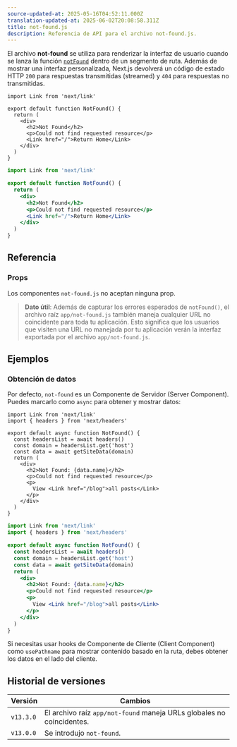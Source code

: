 ```yaml
---
source-updated-at: 2025-05-16T04:52:11.000Z
translation-updated-at: 2025-06-02T20:08:58.311Z
title: not-found.js
description: Referencia de API para el archivo not-found.js.
---
```


El archivo **not-found** se utiliza para renderizar la interfaz de usuario cuando se lanza la función [`notFound`](/docs/app/api-reference/functions/not-found) dentro de un segmento de ruta. Además de mostrar una interfaz personalizada, Next.js devolverá un código de estado HTTP `200` para respuestas transmitidas (streamed) y `404` para respuestas no transmitidas.

```tsx filename="app/not-found.tsx" switcher
import Link from 'next/link'

export default function NotFound() {
  return (
    <div>
      <h2>Not Found</h2>
      <p>Could not find requested resource</p>
      <Link href="/">Return Home</Link>
    </div>
  )
}
```

```jsx filename="app/blog/not-found.js" switcher
import Link from 'next/link'

export default function NotFound() {
  return (
    <div>
      <h2>Not Found</h2>
      <p>Could not find requested resource</p>
      <Link href="/">Return Home</Link>
    </div>
  )
}
```

## Referencia

### Props

Los componentes `not-found.js` no aceptan ninguna prop.

> **Dato útil**: Además de capturar los errores esperados de `notFound()`, el archivo raíz `app/not-found.js` también maneja cualquier URL no coincidente para toda tu aplicación. Esto significa que los usuarios que visiten una URL no manejada por tu aplicación verán la interfaz exportada por el archivo `app/not-found.js`.

## Ejemplos

### Obtención de datos

Por defecto, `not-found` es un Componente de Servidor (Server Component). Puedes marcarlo como `async` para obtener y mostrar datos:

```tsx filename="app/not-found.tsx" switcher
import Link from 'next/link'
import { headers } from 'next/headers'

export default async function NotFound() {
  const headersList = await headers()
  const domain = headersList.get('host')
  const data = await getSiteData(domain)
  return (
    <div>
      <h2>Not Found: {data.name}</h2>
      <p>Could not find requested resource</p>
      <p>
        View <Link href="/blog">all posts</Link>
      </p>
    </div>
  )
}
```

```jsx filename="app/not-found.jsx" switcher
import Link from 'next/link'
import { headers } from 'next/headers'

export default async function NotFound() {
  const headersList = await headers()
  const domain = headersList.get('host')
  const data = await getSiteData(domain)
  return (
    <div>
      <h2>Not Found: {data.name}</h2>
      <p>Could not find requested resource</p>
      <p>
        View <Link href="/blog">all posts</Link>
      </p>
    </div>
  )
}
```

Si necesitas usar hooks de Componente de Cliente (Client Component) como `usePathname` para mostrar contenido basado en la ruta, debes obtener los datos en el lado del cliente.

## Historial de versiones

| Versión   | Cambios                                             |
| --------- | --------------------------------------------------- |
| `v13.3.0` | El archivo raíz `app/not-found` maneja URLs globales no coincidentes. |
| `v13.0.0` | Se introdujo `not-found`.                           |